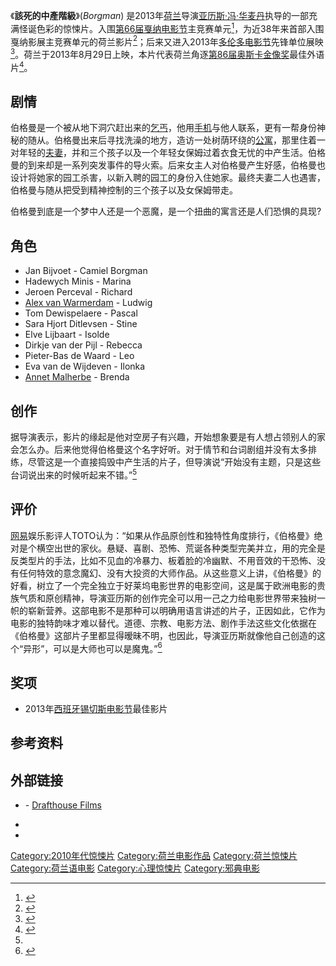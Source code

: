 {{Infobox film
| name           = Borgman
| image          = Borgman poster.jpg
| caption        = 电影海报
| director       = [[Alex_van_Warmerdam|Alex van Warmerdam]]
| producer       = 
| writer         = Alex van Warmerdam
| starring       = [[Jan_Bijvoet|Jan Bijvoet]]
| music          = 
| cinematography = Tom Erisman
| editing        = 
| distributor    = Cinéart<br />[[Drafthouse_Films|Drafthouse Films]]<br />Films We Like in Toronto
| released       = {{Film date|2013|5|19|[[第66届坎城電影節|坎城]]|2013|8|29|荷蘭}}
| runtime        = 113 分钟
| country        = 荷兰
| language       = [[荷兰语|荷兰语]]
| budget         = 
}}

《'''該死的中產階級'''》(''Borgman'') 是2013年[[荷兰|荷兰]]导演[[亚历斯·冯·华麦丹|亚历斯·冯·华麦丹]]执导的一部充满怪诞色彩的惊悚片。入围[[第66届戛纳电影节|第66届戛纳电影节]]主竞赛单元<ref name="Cannes2013">{{cite web|url=http://www.festival-cannes.fr/en/article/59652.html|title=2013 Official Selection|date=18 April 2013|accessdate=18 April 2013|work=Cannes|archive-date=2017-02-11|archive-url=https://web.archive.org/web/20170211120304/http://www.festival-cannes.fr/en/article/59652.html|dead-url=no}}</ref>，为近38年来首部入围戛纳影展主竞赛单元的荷兰影片<ref name="入围">{{cite web |url=http://star.pclady.com.cn/97/975766_10.html |language= |title=66届戛纳电影节 展映电影看点前瞻 |publisher=pclady |date=2013-05-16 |accessdate= |deadurl=yes |archiveurl=https://web.archive.org/web/20140222103816/http://star.pclady.com.cn/97/975766_10.html |archivedate=2014-02-22 }}</ref>；后来又进入2013年[[多伦多电影节|多伦多电影节]]先锋单位展映<ref name="TIFF">{{cite web |url=http://tiff.net/filmsandschedules/festival/2013/borgman |title=Borgman |accessdate=2013-08-11 |work=TIFF |deadurl=yes |archiveurl=https://web.archive.org/web/20130803141752/http://tiff.net/filmsandschedules/festival/2013/borgman |archivedate=2013-08-03 }}</ref>。荷兰于2013年8月29日上映，本片代表荷兰角逐[[第86届奥斯卡金像奖|第86届奥斯卡金像奖]]最佳外语片<ref name="Netherlands">{{cite web |url=http://www.screendaily.com/news/netherlands-enters-borgman-into-oscar-race/5060416.article?blocktitle=LATEST-FILM-NEWS&contentID=40562# |title=Netherlands enters Borgman into Oscar race |accessdate=2013-09-13 |work=Screendaily |archive-date=2013-10-21 |archive-url=https://web.archive.org/web/20131021041217/http://www.screendaily.com/news/netherlands-enters-borgman-into-oscar-race/5060416.article?blocktitle=LATEST-FILM-NEWS&contentID=40562 |dead-url=no }}</ref>。

== 剧情 ==
伯格曼是一个被从地下洞穴赶出来的[[乞丐|乞丐]]，他用[[手机|手机]]与他人联系，更有一帮身份神秘的随从。伯格曼出来后寻找洗澡的地方，造访一处树荫环绕的[[公寓|公寓]]，那里住着一对年轻的[[夫妻|夫妻]]，并和三个孩子以及一个年轻女保姆过着衣食无忧的中产生活。伯格曼的到来却是一系列突发事件的导火索。后来女主人对伯格曼产生好感，伯格曼也设计将她家的园工杀害，以新入聘的园工的身份入住她家。最终夫妻二人也遇害，伯格曼与随从把受到精神控制的三个孩子以及女保姆带走。

伯格曼到底是一个梦中人还是一个恶魔，是一个扭曲的寓言还是人们恐惧的具现?

==角色==
* Jan Bijvoet - Camiel Borgman
* Hadewych Minis - Marina
* Jeroen Perceval - Richard
* [[Alex_van_Warmerdam|Alex van Warmerdam]] - Ludwig
* Tom Dewispelaere - Pascal
* Sara Hjort Ditlevsen - Stine
* Elve Lijbaart - Isolde
* Dirkje van der Pijl - Rebecca
* Pieter-Bas de Waard - Leo
* Eva van de Wijdeven - Ilonka
* [[Annet_Malherbe|Annet Malherbe]] - Brenda

== 创作 ==
据导演表示，影片的缘起是他对空房子有兴趣，开始想象要是有人想占领别人的家会怎么办。后来他觉得伯格曼这个名字好听。对于情节和台词剧组并没有太多排练，尽管这是一个直接捣毁中产生活的片子，但导演说“开始没有主题，只是这些台词说出来的时候听起来不错。”<ref name="定义"/>

== 评价 ==
[[网易|网易]]娱乐影评人TOTO认为：“如果从作品原创性和独特性角度排行，《伯格曼》绝对是个横空出世的家伙。悬疑、喜剧、恐怖、荒诞各种类型完美并立，用的完全是反类型片的手法，比如不见血的冷暴力、板着脸的冷幽默、不用音效的干恐怖、没有任何特效的意念魔幻、没有大投资的大师作品。从这些意义上讲，《伯格曼》的好看，树立了一个完全独立于好莱坞电影世界的电影空间，这是属于欧洲电影的贵族气质和原创精神，导演亚历斯的创作完全可以用一己之力给电影世界带来独树一帜的崭新营养。这部电影不是那种可以明确用语言讲述的片子，正因如此，它作为电影的独特韵味才难以替代。道德、宗教、电影方法、剧作手法这些文化依据在《伯格曼》这部片子里都显得暧昧不明，也因此，导演亚历斯就像他自己创造的这个“异形”，可以是大师也可以是魔鬼。”<ref name="定义">{{cite web |url=http://ent.163.com/13/0520/08/8VA9EL7100034RQ4.html |language= |title=《伯格曼》：难以定义的邪典神片 |publisher=网易娱乐 |date=2013-05-20 |accessdate= |archive-date=2015-07-18 |archive-url=https://web.archive.org/web/20150718141330/http://ent.163.com/13/0520/08/8VA9EL7100034RQ4.html |dead-url=no }}</ref>

== 奖项 ==
*2013年[[西班牙|西班牙]][[锡切斯电影节|锡切斯电影节]]最佳影片

==参考资料==
{{reflist}}

==外部链接==
* {{Official website|http://drafthousefilms.com/film/borgman}} - [[Drafthouse_Films|Drafthouse Films]]
* {{IMDb title|1954315|Borgman}}
* {{Rotten Tomatoes|borgman|Borgman}}

{{DEFAULTSORT:Borgman}}
[[Category:2010年代惊悚片|Category:2010年代惊悚片]]
[[Category:荷兰电影作品|Category:荷兰电影作品]]
[[Category:荷兰惊悚片|Category:荷兰惊悚片]]
[[Category:荷兰语电影|Category:荷兰语电影]]
[[Category:心理惊悚片|Category:心理惊悚片]]
[[Category:邪典电影|Category:邪典电影]]